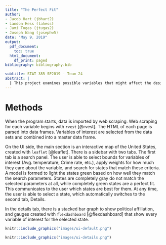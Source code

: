 ```yaml
---
title: "The Perfect Fit"
author:
- Jacob Hart (jbhart2)
- Landon Hess (lahess)
- Jami Tugas (jtugas2)
- Joseph Wang (josephw5)
date: "May 9, 2019"
output:
  pdf_document:
    toc: true
  html_document:
    df_print: paged
bibliography: bibliography.bib

subtitle: STAT 385 SP2019 - Team 24
abstract: |
  | This project examines possible variables that might affect the desirability of a living in a state, including variables such as climate, population density, and median home value. This allows a user to find the most affordable area to live in while simultaneously satisfying their personal preferences of what type of environment they value.
---
```



# Methods

When the program starts, data is imported by web scraping. Web scraping for each variable begins with `rvest` [@rvest]. The HTML of each page is parsed into data frames. Variables of interest are selected from the data sets and combined into a master data frame.

On the UI side, the main section is an interactive map of the United States, created with `leaflet` [@leaflet]. There is a sidebar with two tabs. The first tab is a search panel. The user is able to select bounds for variables of interest (Avg. temperature, Crime rate, etc.), apply weights for how much they care about the variable, and search for states that match these criteria. A model is formed to light the states green based on how well they match the search parameters. States are completely gray do not match the selected parameters at all, while completely green states are a perfect fit. This communicates to the user which states are best for them. At any time, the user is able to select a state, which automatically switches to the second tab, Details.

In the details tab, there is a stacked bar graph to show political affiliation, and gauges created with `flexdashboard` [@flexdashboard] that show every variable of interest for the selected state.

```r
knitr::include_graphics("images/ui-default.png")
```

```r
knitr::include_graphics("images/ui-details.png")
```
